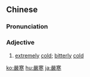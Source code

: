 {{also|严寒}}
==Chinese==
{{zh-forms|s=严寒}}

===Pronunciation===
{{zh-pron
|m=yánhán
|c=jim4 hon4
|mn=giâm-hân
|cat=a
}}

===Adjective===
{{zh-adj}}

# {{lb|zh|Advanced Mandarin}} [[extremely]] [[cold]]; [[bitterly]] [[cold]]

[[ko:嚴寒]]
[[hu:嚴寒]]
[[ja:嚴寒]]